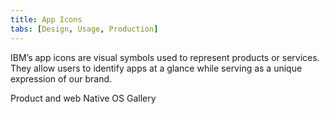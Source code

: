```yaml
---
title: App Icons
tabs: [Design, Usage, Production]
---
```


<PageDescription>

IBM’s app icons are visual symbols used to represent products or services.
They allow users to identify apps at a glance while serving as a unique
expression of our brand.

</PageDescription>

<AnchorLinks>
  <AnchorLink>Product and web</AnchorLink>
  <AnchorLink>Native OS</AnchorLink>
  <AnchorLink>Gallery</AnchorLink>
</AnchorLinks>
